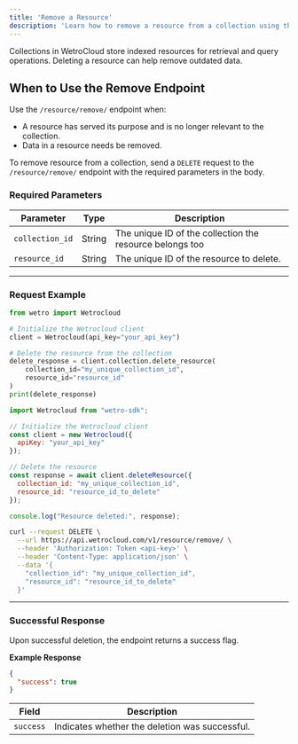 ---
title: 'Remove a Resource'
description: 'Learn how to remove a resource from a collection using the Wetrocloud API when they are no longer needed.'
---
Collections in WetroCloud store indexed resources for retrieval and query operations. Deleting a resource can help remove outdated data.

## When to Use the Remove Endpoint

Use the `/resource/remove/` endpoint when:

- A resource has served its purpose and is no longer relevant to the collection.
- Data in a resource needs be removed.


To remove resource from a collection, send a `DELETE` request to the `/resource/remove/` endpoint with the required parameters in the body.

### Required Parameters

| Parameter      | Type   | Description                           |
|-----------------|--------|---------------------------------------|
| `collection_id` | String | The unique ID of the collection the resource belongs too |
| `resource_id` | String | The unique ID of the resource to delete. |

---

### Request Example
<CodeGroup>
  
```python Python
from wetro import Wetrocloud

# Initialize the Wetrocloud client
client = Wetrocloud(api_key="your_api_key")

# Delete the resource from the collection
delete_response = client.collection.delete_resource(
    collection_id="my_unique_collection_id",
    resource_id="resource_id"
)
print(delete_response)
```

```javascript JavaScript
import Wetrocloud from "wetro-sdk";

// Initialize the Wetrocloud client
const client = new Wetrocloud({
  apiKey: "your_api_key"
});

// Delete the resource
const response = await client.deleteResource({
  collection_id: "my_unique_collection_id",
  resource_id: "resource_id_to_delete"
});

console.log("Resource deleted:", response);
```

```bash cURL
curl --request DELETE \
  --url https://api.wetrocloud.com/v1/resource/remove/ \
  --header 'Authorization: Token <api-key>' \
  --header 'Content-Type: application/json' \
  --data '{
    "collection_id": "my_unique_collection_id",
    "resource_id": "resource_id_to_delete"
  }'
```
</CodeGroup>

---

### Successful Response

Upon successful deletion, the endpoint returns a success flag.

**Example Response**

```json
{
  "success": true
}
```

| Field      | Description                                        |
|------------|----------------------------------------------------|
| `success`  | Indicates whether the deletion was successful.     |
